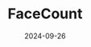 ---
title: FaceCount
type: Mobile Apps
description: A mobile application for face counting based by gender. Our target is an event organizers which directly interacting with the participants. It's an efficient way to count and grouping event participants based on their gender for evaluation rather than doing it manually.
date: 2024-09-26
role: Machine Learning Engineer & Mobile Developer
sourceClient: https://github.com/chocomaltt/face_count
sourceModel: https://github.com/chocomaltt/faceCount_model
sourceColab: https://colab.research.google.com/drive/1RIceukezUMafUZrj_RMzmFdo3NJ3bhLf?usp=sharing
stack: ["Flutter","Firebase","Python","NumPy","TensorFlow","Keras","Matplotlib","Seaborn","OpenCV","Flask","Docker"]
contributors: [
    {
        name: "Irsyad Danisaputra",
        link: "https://www.linkedin.com/in/irsyad-dani/",
        "role": "UI/UX Designer & Mobile Developer"
    },
    {
        name: "Ravi Wimar Afiansyah",
        link: "https://www.linkedin.com/in/ravi-wimar-afiansyah",
        "role": "Mobile Developer"
    },
    {
        name: "Chamillatul Luqiana Agustin",
        link: "https://www.linkedin.com/",
        "role": "Documentation"
    }
]
---